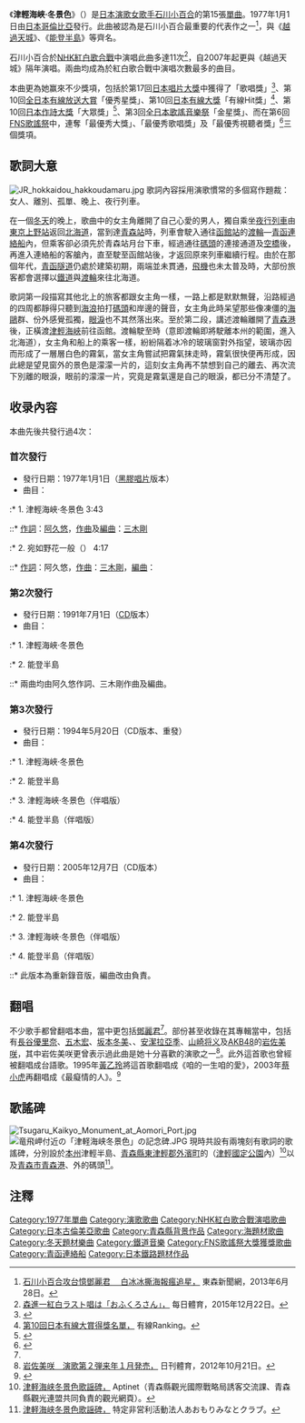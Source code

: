 {{Infobox Single |
| Name           = 津輕海峽·冬景色<br />{{lang|ja|津軽海峡·冬景色}}
| Artist         = [[石川小百合|石川小百合]]
| Album          = 
| Released       = 1977年1月1日
| Format         = [[黑膠唱片|黑膠唱片]]
| Recorded       = 
| Genre	         = [[演歌|演歌]]
| Length         = 8分0秒
| Label	         = [[日本哥倫比亞|日本哥倫比亞]]
| Writer         = [[阿久悠|阿久悠]]（[[作詞|作詞]]）<br>[[三木剛|三木剛]]（[[作曲|作曲]]及[[編曲|編曲]]）
| Producer	 = 
| Reviews	 = 
| Chart position = *週間排行榜最高第6位（[[Oricon公信榜|Oricon]]）
*1977年度總排行榜第16位（[[Oricon公信榜|Oricon]]）
| Certification  = *第17回[[日本唱片大獎|日本唱片大獎]]：「歌唱獎」
*第10回[[全日本有線放送大獎|全日本有線放送大獎]]：「優秀星獎」
*第10回[[日本有線大獎|日本有線大獎]]：「有線Hit獎」
*第10回[[日本作詩大獎|日本作詩大獎]]：「大眾獎」
*第3回[[全日本歌謠音樂祭|全日本歌謠音樂祭]]：「金星獎」
*第6回[[FNS歌謠祭#歷屆大獎獲得者|FNS歌謠祭]]：「最優秀大獎」、「最優秀歌唱獎」及「最優秀視聽者獎」
| Last single	 = 花供養<br />（1976年）
| This single	 = '''津輕海峽·冬景色'''<br />（1977年）
| Next single 	 = [[能登半島_(歌曲)|能登半島]]<br />（1977年）
}}

《'''津輕海峽·冬景色'''》（{{jpn|j=津軽海峡・冬景色|hg=つがるかいきょう・ふゆげしき|rm=Tsugaru kaikyō Huyu geshiki|f=y}}）是[[日本|日本]][[演歌|演歌]][[女歌手|女歌手]][[石川小百合|石川小百合]]的第15張[[單曲|單曲]]。1977年1月1日由[[日本哥倫比亞|日本哥倫比亞]]發行。此曲被認為是石川小百合最重要的代表作之一<ref name="ET">[http://star.ettoday.net/news/232710 石川小百合攻台憶鄧麗君 　白冰冰撕海報瘋追星，] {{Wayback|url=http://star.ettoday.net/news/232710 |date=20180804233327 }}東森新聞網，2013年6月28日。</ref>，與《[[越過天城|越過天城]]》、《[[能登半島_(歌曲)|能登半島]]》等齊名。

石川小百合於[[NHK紅白歌合戰|NHK紅白歌合戰]]中演唱此曲多達11次<ref>[http://www.daily.co.jp/gossip/2015/12/22/0008666337.shtml 森進一紅白ラスト唱は「おふくろさん」，] {{Wayback|url=http://www.daily.co.jp/gossip/2015/12/22/0008666337.shtml |date=20151225052816 }}每日體育，2015年12月22日。</ref>，自2007年起更與《越過天城》隔年演唱。兩曲均成為於紅白歌合戰中演唱次數最多的曲目。

本曲更為她赢來不少獎項，包括於第17回[[日本唱片大獎|日本唱片大獎]]中獲得了「歌唱獎」<ref>{{Cite web |url=http://www.jacompa.or.jp/reco19.html |title=日本作曲家協會第19回日本唱片大賞得獎記錄。 |access-date=2015-12-28 |archive-date=2020-12-29 |archive-url=https://web.archive.org/web/20201229051303/https://www.jacompa.or.jp/reco19.html |dead-url=no }}</ref>、第10回[[全日本有線放送大賞|全日本有線放送大賞]]「優秀星獎」、第10回[[日本有線大獎|日本有線大獎]]「有線Hit獎」<ref>[http://ranking.cansystem.info/grandprix/?md=h&ts=10 第10回日本有線大賞得獎名單，] {{Wayback|url=http://ranking.cansystem.info/grandprix/?md=h&ts=10 |date=20160106012732 }}有線Ranking。</ref>、第10回[[日本作詩大獎|日本作詩大獎]]「大眾獎」<ref>{{Cite web |url=http://jla-official.com/taisho/e_no_010.html |title=日本作詩家協會第10回日本作詩大賞得獎名單。 |access-date=2015-12-28 |archive-date=2016-03-06 |archive-url=https://web.archive.org/web/20160306042641/http://jla-official.com/taisho/e_no_010.html |dead-url=no }}</ref>、第3回[[全日本歌謠音樂祭|全日本歌謠音樂祭]]「金星獎」、而在第6回[[FNS歌謠祭#歷屆大獎獲得者|FNS歌謠祭]]中，連奪「最優秀大獎」、「最優秀歌唱獎」及「最優秀視聽者獎」<ref>{{Cite web |url=http://www.ishikawasayuri.com/profile/ |title=石川小百合官方網站獲獎紀錄。 |access-date=2015-12-28 |archive-date=2018-01-02 |archive-url=https://web.archive.org/web/20180102191520/http://www.ishikawasayuri.com/profile/ |dead-url=no }}</ref>三個獎項。

==歌詞大意==
[[File:JR_hokkaidou_hakkoudamaru.jpg|thumb]]
歌詞內容採用演歌慣常的多個寫作題裁：女人、離別、孤單、晚上、夜行列車。

在一個[[冬天|冬天]]的晚上，歌曲中的女主角離開了自己心愛的男人，獨自乘坐[[夜行列車|夜行列車]]由[[東京|東京]][[上野站|上野站]]返回[[北海道|北海道]]，當到達[[青森站|青森站]]時，列車會駛入通往[[函館站|函館站]]的[[渡輪|渡輪]]—[[青函連絡船|青函連絡船]]內，但乘客卻必須先於青森站月台下車，經過通往[[碼頭|碼頭]]的連接通道及[[空橋|空橋]]後，再進入連絡船的客艙內，直至駛至函館站後，才返回原來列車繼續行程。由於在那個年代，[[青函隧道|青函隧道]]仍處於建築初期，兩端並未貫通，[[飛機|飛機]]也未太普及時，大部份旅客都會選擇以[[鐵道|鐵道]]與[[渡輪|渡輪]]來往北海道。

歌詞第一段描寫其他北上的旅客都跟女主角一樣，一路上都是默默無聲，沿路經過的四周都靜得只聽到[[海浪|海浪]]拍打[[碼頭|碼頭]]和岸邊的聲音，女主角此時呆望那些像凍僵的[[海鷗|海鷗]]群、份外感覺孤獨，[[眼淚|眼淚]]也不其然落出來。至於第二段，講述渡輪離開了[[青森港|青森港]]後，正橫渡[[津輕海峽|津輕海峽]]前往函館。渡輪駛至{{link-ja|龍飛岬|竜飛岬}}時（意即渡輪即將駛離本州的範圍，進入北海道），女主角和船上的乘客一樣，紛紛隔着冰冷的玻璃窗對外指望，玻璃亦因而形成了一層層白色的霧氣，當女主角嘗試把霧氣抹走時，霧氣很快便再形成，因此總是望見窗外的景色是濛濛一片的，這刻女主角再不禁想到自己的離去、再次流下別離的眼淚，眼前的濛濛一片，究竟是霧氣還是自己的眼淚，都已分不清楚了。

==收录內容==
本曲先後共發行過4次：

===首次發行===
* 發行日期：1977年1月1日（[[黑膠唱片|黑膠唱片]]版本）
* 曲目：
:* 1. 津輕海峽·冬景色 3:43
::* [[作詞|作詞]]：[[阿久悠|阿久悠]]，[[作曲|作曲]]及[[編曲|編曲]]：[[三木剛|三木剛]]
:* 2. 宛如野花一般（{{lang|ja|野の花のように}}） 4:17
::* [[作詞|作詞]]：阿久悠，[[作曲|作曲]]：[[三木剛|三木剛]]，[[編曲|編曲]]：{{link-ja|竹村次郎|竹村次郎}}

===第2次發行===
* 發行日期：1991年7月1日（[[CD|CD]]版本）
* 曲目：
:* 1. 津輕海峽·冬景色
:* 2. 能登半島
::* 兩曲均由阿久悠作詞、三木剛作曲及編曲。

===第3次發行===
* 發行日期：1994年5月20日（CD版本、重發）
* 曲目：
:* 1. 津輕海峽·冬景色
:* 2. 能登半島
:* 3. 津輕海峽·冬景色（伴唱版）
:* 4. 能登半島（伴唱版）

===第4次發行===
* 發行日期：2005年12月7日（CD版本）
* 曲目：
:* 1. 津輕海峽·冬景色
:* 2. 能登半島
:* 3. 津輕海峽·冬景色（伴唱版）
:* 4. 能登半島（伴唱版）
::* 此版本為重新錄音版，編曲改由{{link-ja|今泉敏郎|今泉敏郎}}負責。

==翻唱==
不少歌手都曾翻唱本曲，當中更包括[[鄧麗君|鄧麗君]]<ref name="ET"/>。部份甚至收錄在其專輯當中，包括有[[長谷優里奈|長谷優里奈]]、[[五木宏|五木宏]]、[[坂本冬美|坂本冬美]]、{{link-ja|縣森魚|あがた森魚}}、[[安潔拉亞季|安潔拉亞季]]、[[山崎将义|山崎将义]]及[[AKB48|AKB48]]的[[岩佐美咲|岩佐美咲]]，其中岩佐美咲更曾表示過此曲是她十分喜歡的演歌之一<ref>[http://www.nikkansports.com/entertainment/akb48/news/p-et-tp0-20121021-1035410.html 岩佐美咲　演歌第２弾来年１月発売，] {{Wayback|url=http://www.nikkansports.com/entertainment/akb48/news/p-et-tp0-20121021-1035410.html |date=20180411055504 }}日刊體育，2012年10月21日。</ref>。此外這首歌也曾經被翻唱成台語歌。1995年[[黃乙玲|黃乙玲]]將這首歌翻唱成《咱的一生咱的愛》，2003年[[蔡小虎|蔡小虎]]再翻唱成《最癡情的人》。<ref>{{cite web|title=石川小百合攻台憶鄧麗君 　白冰冰撕海報瘋追星|url=https://star.ettoday.net/news/232710|website=ETtoday 東森電子報|date=2013-06-28|accessdate=2018-01-12|archive-date=2018-08-04|archive-url=https://web.archive.org/web/20180804233327/https://star.ettoday.net/news/232710|dead-url=no}}</ref>

==歌謠碑==
[[File:Tsugaru_Kaikyo_Monument_at_Aomori_Port.jpg|thumb]]
[[File:竜飛岬付近の「津軽海峡冬景色」の記念碑.JPG|thumb]]
現時共設有兩塊刻有歌詞的歌謠碑，分別設於[[本州|本州]]津輕半島、[[青森縣|青森縣]][[東津輕郡|東津輕郡]][[外濱町|外濱町]]的{{link-ja|龍飛岬|竜飛岬}}（[[津輕國定公園|津輕國定公園]]內）<ref>[http://www.aptinet.jp/Detail_display_00003481.html 津軽海峡冬景色歌謡碑，] {{Wayback|url=http://www.aptinet.jp/Detail_display_00003481.html |date=20210120033300 }}Aptinet（青森縣觀光國際戰略局誘客交流課、青森縣觀光連盟共同負責的觀光網頁）。</ref>以及[[青森市|青森市]][[青森港|青森港]]、{{link-ja|青函連絡船紀念館八甲田丸|青函連絡船メモリアルシップ八甲田丸}}外的碼頭<ref>[http://aomori-hakkoudamaru.com/hakkoudamarutugarukaikyo.html 津軽海峡冬景色歌謡碑，] {{webarchive|url=https://web.archive.org/web/20160121032110/http://aomori-hakkoudamaru.com/hakkoudamarutugarukaikyo.html |date=2016-01-21 }}特定非営利活動法人あおもりみなとクラブ。</ref>。

==注釋==
{{reflist}}

{{FNS歌謠祭大獎}}
{{DEFAULTSORT:Tsugaru Kaikyō Fuyugeshiki}}
[[Category:1977年單曲|Category:1977年單曲]]
[[Category:演歌歌曲|Category:演歌歌曲]]
[[Category:NHK紅白歌合戰演唱歌曲|Category:NHK紅白歌合戰演唱歌曲]]
[[Category:日本古倫美亞歌曲|Category:日本古倫美亞歌曲]]
[[Category:青森縣背景作品|Category:青森縣背景作品]]
[[Category:海題材歌曲|Category:海題材歌曲]]
[[Category:冬天題材樂曲|Category:冬天題材樂曲]]
[[Category:鐵道音樂|Category:鐵道音樂]]
[[Category:FNS歌謠祭大獎獲獎歌曲|Category:FNS歌謠祭大獎獲獎歌曲]]
[[Category:青函連絡船|Category:青函連絡船]]
[[Category:日本鐵路題材作品|Category:日本鐵路題材作品]]